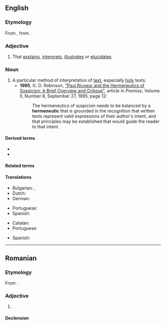 ==English==

===Etymology===
From {{der|en|grc|ἑρμηνευτικός||of or for interpreting}}, from {{m|grc|ἑρμηνεύς||interpreter}}.

===Adjective===
{{en-adj}}

# That [[explain]]s, [[interpret]]s, [[illustrate]]s or [[elucidate]]s.

===Noun===
{{en-noun}}

# A particular method of interpretation of [[text]], especially [[holy]] texts.
#* '''1995''', G. D. Robinson, [http://individual.utoronto.ca/bmclean/hermeneutics/ricoeur_suppl/Ricoeur_Herm_of_Suspicion.htm "Paul Ricoeur and the Hermeneutics of Suspicion: A Brief Overview and Critique"], article in ''Premise'', Volume II, Number 8, September 27, 1995, page 12:
#*: The hermeneutics of suspicion needs to be balanced by a '''hermeneutic''' that is grounded in the recognition that written texts represent valid expressions of their author's intent, and that principles may be established that would guide the reader to that intent.

====Derived terms====
* {{l|en|hermeneutic circle}}
* {{l|en|hermeneutics}}

====Related terms====
{{rel4|en
|hermeneut
|hermeneutical
|hermeneutically
|hermeneuticist
}}

====Translations====
{{trans-top|that explains, interprets, illustrates or elucidates}}
* Bulgarian: {{t+|bg|обяснителен}}, {{t|bg|тълкувателен}}
* Dutch: {{t+|nl|hermeneutisch}}
* German: {{t+|de|hermeneutisch}}
{{trans-mid}}
* Portuguese: {{t+|pt|hermenêutico}}
* Spanish: {{t|es|hermenéutico}}
{{trans-bottom}}

{{trans-top|particular method of interpretation}}
* Catalan: {{t+|ca|hermenéutica}}
* Portuguese: {{t+|pt|hermenêutica}}
{{trans-mid}}
* Spanish: {{t+|es|hermenéutica}}
{{trans-bottom}}

----

==Romanian==

===Etymology===
From {{bor|ro|fr|herméneutique}}.

===Adjective===
{{ro-adj}}

# {{l|en|hermeneutic}}

====Declension====
{{ro-decl-adj}}